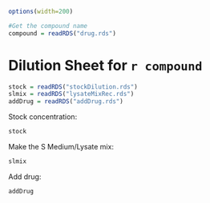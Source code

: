 ```r
options(width=200)
```
```r
#Get the compound name
compound = readRDS("drug.rds")
```
Dilution Sheet for `r compound`
========================================================
```r
stock = readRDS("stockDilution.rds")
slmix = readRDS("lysateMixRec.rds")
addDrug = readRDS("addDrug.rds")
```
Stock concentration:
```r
stock
```

Make the S Medium/Lysate mix:
```r
slmix
```

Add drug:

```r
addDrug
```

